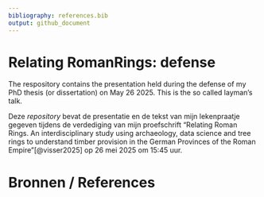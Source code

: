 ```yaml
---
bibliography: references.bib
output: github_document
---
```


# Relating RomanRings: defense

The respository contains the presentation held during the defense of my PhD thesis (or dissertation) on May 26 2025. This is the so called layman's talk.

Deze *repository* bevat de presentatie en de tekst van mijn lekenpraatje gegeven tijdens de verdediging van mijn proefschrift "Relating Roman Rings. An interdisciplinary study using archaeology, data science and tree rings to understand timber provision in the German Provinces of the Roman Empire"[@visser2025] op 26 mei 2025 om 15:45 uur.

# Bronnen / References
